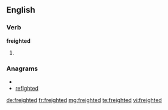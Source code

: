 ==English==

===Verb===
'''freighted'''

# {{past of|freight}}

===Anagrams===
* {{alphagram|deefghirt}}
* [[refighted#English|refighted]]

[[de:freighted]]
[[fr:freighted]]
[[mg:freighted]]
[[te:freighted]]
[[vi:freighted]]